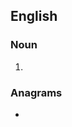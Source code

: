 ==English==

===Noun===
{{head|en|noun plural form}}

# {{plural of|ailment|lang=en}}

===Anagrams===
* {{anagrams|en|Simental|aliments|manliest|mentalis|salt mine|saltmine|smaltine|talismen}}